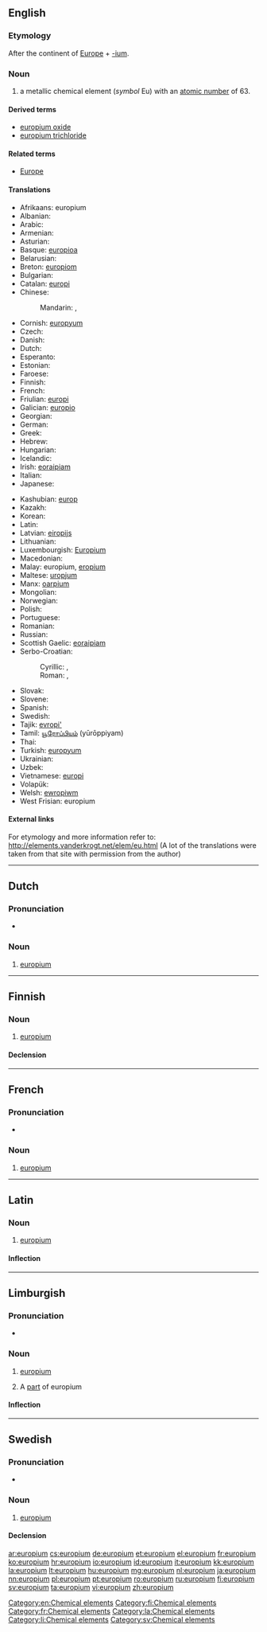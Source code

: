 {{also|Europium}}
==English==
{{elements|Eu|samarium|Sm|gadolinium|Gd}}

===Etymology===
After the continent of [[Europe]] + [[-ium]].

===Noun===
{{en-noun|-}}
{{wikipedia}}

# a metallic chemical element (''symbol'' Eu) with an [[atomic number]] of 63.

====Derived terms====
* [[europium oxide]]
* [[europium trichloride]]

====Related terms====
* [[Europe]]<!--from which "europium" is derived-->

====Translations====
{{trans-top|chemical element}}
* Afrikaans: europium
* Albanian: {{t-|sq|europ|xs=Albanian}}
* Arabic: {{t|ar|يروبيوم|m|tr=yurúbyum|sc=Arab}}
* Armenian: {{t-|hy|եվրոպիում|tr=evropium}}
* Asturian: {{t|ast|europiu|m}}
* Basque: [[europioa]]
* Belarusian: {{t|be|еўропiй|m|tr=jeŭrópij|sc=Cyrl}}
* Breton: [[europiom]]
* Bulgarian: {{t-|bg|европий|m|tr=evrópij}}
* Catalan: [[europi]]
* Chinese:
*: Mandarin: {{t|zh|銪|sc=Hani}}, {{t|zh|铕|tr=yǒu|sc=Hani}}
* Cornish: [[europyum]]
* Czech: {{t+|cs|europium|n}}
* Danish: {{t-|da|europium}}
* Dutch: {{t+|nl|europium|n}}
* Esperanto: {{t-|eo|eŭropio|xs=Esperanto}}
* Estonian: {{t-|et|euroopium}}
* Faroese: {{t-|fo|europium|xs=Faroese}}
* Finnish: {{t+|fi|europium}}
* French: {{t+|fr|europium|m}}
* Friulian: [[europi]]
* Galician: [[europio]]
* Georgian: {{t|ka|ეუროპიუმი|tr=europiumi|sc=Geor}}
* German: {{t+|de|Europium|n}}
* Greek: {{t+|el|ευρώπιο|n|tr=evrópio}}
* Hebrew: {{t|he|אירופיום|tr=irópyum}}
* Hungarian: {{t+|hu|európium}}
* Icelandic: {{t|is|evropín}}
* Irish: [[eoraipiam]]
* Italian: {{t+|it|europio|m}}
* Japanese: {{t+|ja|ユウロピウム|tr=yūropiumu}}
{{trans-mid}}
* Kashubian: [[europ]]
* Kazakh: {{t-|kk|европий|tr=evropïy|sc=Cyrl|xs=Kazakh}}
* Korean: {{t+|ko|유로퓸|tr=yuropyum|sc=Hang}}
* Latin: {{t+|la|europium}}
* Latvian: [[eiropijs]]
* Lithuanian: {{t+|lt|europis|xs=Lithuanian}}
* Luxembourgish: [[Europium]]
* Macedonian: {{t|mk|европиум|m|tr=evrópium|sc=Cyrl}}
* Malay: europium, [[eropium]]
* Maltese: [[uropjum]]
* Manx: [[oarpium]]
* Mongolian: {{t|mn|ебропи|tr=ebropi|sc=Cyrl}}
* Norwegian: {{t-|no|europium}}
* Polish: {{t+|pl|europ|m}}
* Portuguese: {{t+|pt|európio|m}}
* Romanian: {{t+|ro|europiu|n}}
* Russian: {{t+|ru|европий|m|tr=jevrópij}}
* Scottish Gaelic: [[eoraipiam]]
* Serbo-Croatian:
*: Cyrillic: {{t|sh|еуропиjум|m}}, {{t|sh|еуропиj|m}}
*: Roman: {{t|sh|europijum|m}}, {{t|sh|europij|m}}
* Slovak: {{t-|sk|europium|n}}
* Slovene: {{t+|sl|evropij|m}}
* Spanish: {{t+|es|europio|m}}
* Swedish: {{t+|sv|europium|n}}
* Tajik: [[evropi']]
* Tamil: [[யூரோப்பியம்]] (yūrōppiyam)
* Thai: {{t|th|ยูโรเพียม|tr=yūrōphiam|sc=Thai}}
* Turkish: [[europyum]]
* Ukrainian: {{t|uk|європiй|m|tr=jevrópij|sc=Cyrl}}
* Uzbek: {{t-|uz|европий|tr=evropiy|sc=Cyrl|xs=Uzbek}}
* Vietnamese: [[europi]]
* Volapük: {{t|vo|löropin}}
* Welsh: [[ewropiwm]]
* West Frisian: europium
{{trans-bottom}}

====External links====
For etymology and more information refer to:
http://elements.vanderkrogt.net/elem/eu.html
(A lot of the translations were taken from that site with permission from the author)

[[Category:en:Chemical elements]]

----

==Dutch==
{{wikipedia|lang=nl}}
{{elements|Eu|samarium|Sm|gadolinium|Gd|lang=nl}}

===Pronunciation===
* {{audio|Nl-europium.ogg|Audio}}

===Noun===
{{nl-noun|n|-|-}}

# [[#English|europium]]

----

==Finnish==
{{wikipedia|lang=fi}}

===Noun===
{{fi-noun}}

# [[#English|europium]]

====Declension====
{{fi-decl-risti|europium}}

[[Category:fi:Chemical elements]]

----

==French==
{{wikipedia|lang=fr}}

===Pronunciation===
* {{IPA|/ø.ʁɔ.pjɔm/|lang=fr}}

===Noun===
{{fr-noun-unc|m}}

# [[#English|europium]]

[[Category:fr:Chemical elements]]

----

==Latin==
{{wikipedia|lang=la}}

===Noun===
{{la-noun|eurōpium|europii|eurōpiī|n|second}}

# [[#English|europium]]

====Inflection====
{{la-decl-2nd-N|europi|eurōpi}}

[[Category:la:Chemical elements]]

----

==Limburgish==

===Pronunciation===
* {{IPA|[øː˧ˈʁoː˨pjɔ˧m]|lang=li}}

===Noun===
{{li-noun|g=n}}

# {{uncountable|lang=li}} [[europium#English|europium]]
# A [[part]] of europium

====Inflection====
{{li-decl-noun-um|europi}}

[[Category:li:Chemical elements]]

----

==Swedish==

===Pronunciation===
* {{IPA|/ɛˈruːpɪɵm/|lang=sv}}

===Noun===
{{sv-noun|g=n|-}}

# [[#English|europium]]

====Declension====
{{sv-noun-unc-irreg-n|2=europiet}}

[[Category:sv:Chemical elements]]

[[ar:europium]]
[[cs:europium]]
[[de:europium]]
[[et:europium]]
[[el:europium]]
[[fr:europium]]
[[ko:europium]]
[[hr:europium]]
[[io:europium]]
[[id:europium]]
[[it:europium]]
[[kk:europium]]
[[la:europium]]
[[lt:europium]]
[[hu:europium]]
[[mg:europium]]
[[nl:europium]]
[[ja:europium]]
[[nn:europium]]
[[pl:europium]]
[[pt:europium]]
[[ro:europium]]
[[ru:europium]]
[[fi:europium]]
[[sv:europium]]
[[ta:europium]]
[[vi:europium]]
[[zh:europium]]